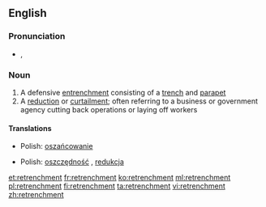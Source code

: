 ==English==

===Pronunciation===
* {{IPA|/rɪˈtrentʃ.mənt/}}, {{SAMPA|/rI"trEntS.m@nt/}}

===Noun===
{{wikipedia}}
{{en-noun}}

# A defensive [[entrenchment]] consisting of a [[trench]] and [[parapet]]
# A [[reduction]] or [[curtailment]]; often referring to a business or government agency cutting back operations or laying off workers

====Translations====
{{trans-top|a defensive entrenchment}}
* Polish: [[oszańcowanie]] {{n}}
{{trans-mid}}
{{trans-bottom}}

{{trans-top|a reduction or curtailment}}
* Polish: [[oszczędność]] {{f}}, [[redukcja]] {{f}}
{{trans-mid}}
{{trans-bottom}}

[[et:retrenchment]]
[[fr:retrenchment]]
[[ko:retrenchment]]
[[ml:retrenchment]]
[[pl:retrenchment]]
[[fi:retrenchment]]
[[ta:retrenchment]]
[[vi:retrenchment]]
[[zh:retrenchment]]